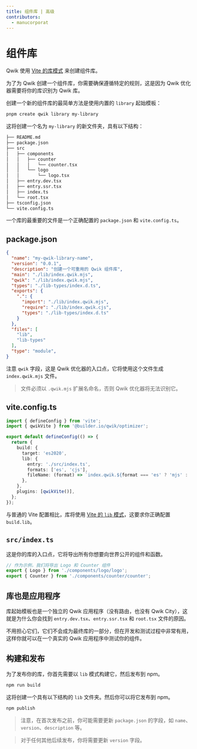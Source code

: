 ```yaml
---
title: 组件库 | 高级
contributors:
  - manucorporat
---
```


# 组件库

Qwik 使用 [Vite 的库模式](https://vitejs.dev/guide/build.html#library-mode) 来创建组件库。

为了为 Qwik 创建一个组件库，你需要确保遵循特定的规则，这是因为 Qwik 优化器需要将你的库识别为 Qwik 库。

创建一个新的组件库的最简单方法是使用内置的 `library` 起始模板：

```bash
pnpm create qwik library my-library
```

这将创建一个名为 `my-library` 的新文件夹，具有以下结构：

```bash {2,11,14}
├── README.md
├── package.json
├── src
│   ├── components
│   │   ├── counter
│   │   │   └── counter.tsx
│   │   └── logo
│   │       └── logo.tsx
│   ├── entry.dev.tsx
│   ├── entry.ssr.tsx
│   ├── index.ts
│   └── root.tsx
├── tsconfig.json
└── vite.config.ts
```

一个库的最重要的文件是一个正确配置的 `package.json` 和 `vite.config.ts`。

## package.json

```json
{
  "name": "my-qwik-library-name",
  "version": "0.0.1",
  "description": "创建一个可重用的 Qwik 组件库",
  "main": "./lib/index.qwik.mjs",
  "qwik": "./lib/index.qwik.mjs",
  "types": "./lib-types/index.d.ts",
  "exports": {
    ".": {
      "import": "./lib/index.qwik.mjs",
      "require": "./lib/index.qwik.cjs",
      "types": "./lib-types/index.d.ts"
    }
  },
  "files": [
    "lib",
    "lib-types"
  ],
  "type": "module",
}
```

注意 `qwik` 字段，这是 Qwik 优化器的入口点，它将使用这个文件生成 `index.qwik.mjs` 文件。

> 文件必须以 `.qwik.mjs` 扩展名命名，否则 Qwik 优化器将无法识别它。

## vite.config.ts

```ts {8-12}
import { defineConfig } from 'vite';
import { qwikVite } from '@builder.io/qwik/optimizer';

export default defineConfig(() => {
  return {
    build: {
      target: 'es2020',
      lib: {
        entry: './src/index.ts',
        formats: ['es', 'cjs'],
        fileName: (format) => `index.qwik.${format === 'es' ? 'mjs' : 'cjs'}`,
      },
    },
    plugins: [qwikVite()],
  };
});
```

与普通的 Vite 配置相比，库将使用 [Vite 的 `lib` 模式](https://vitejs.dev/guide/build.html#library-mode)，这要求你正确配置 `build.lib`。

## `src/index.ts`

这是你的库的入口点，它将导出所有你想要向世界公开的组件和函数。

```ts
// 作为示例，我们将导出 Logo 和 Counter 组件
export { Logo } from './components/logo/logo';
export { Counter } from './components/counter/counter';
```

## 库也是应用程序

库起始模板也是一个独立的 Qwik 应用程序（没有路由，也没有 Qwik City），这就是为什么你会找到 `entry.dev.tsx`、`entry.ssr.tsx` 和 `root.tsx` 文件的原因。

不用担心它们，它们不会成为最终库的一部分，但在开发和测试过程中非常有用，这样你就可以在一个真实的 Qwik 应用程序中测试你的组件。

## 构建和发布

为了发布你的库，你首先需要以 `lib` 模式构建它，然后发布到 npm。

```bash
npm run build
```

这将创建一个具有以下结构的 `lib` 文件夹。然后你可以将它发布到 npm。

```bash {2,11,14}
npm publish
```

> 注意，在首次发布之前，你可能需要更新 `package.json` 的字段，如 `name`、`version`、`description` 等。

> 对于任何其他后续发布，你将需要更新 `version` 字段。

